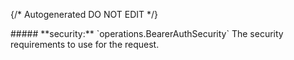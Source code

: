 {/* Autogenerated DO NOT EDIT  */}

<Collapsible>
    ##### **security:** `operations.BearerAuthSecurity`
    The security requirements to use for the request.
    <Collapsible.Break/>
    <BearerAuthSecurity/>
</Collapsible>

